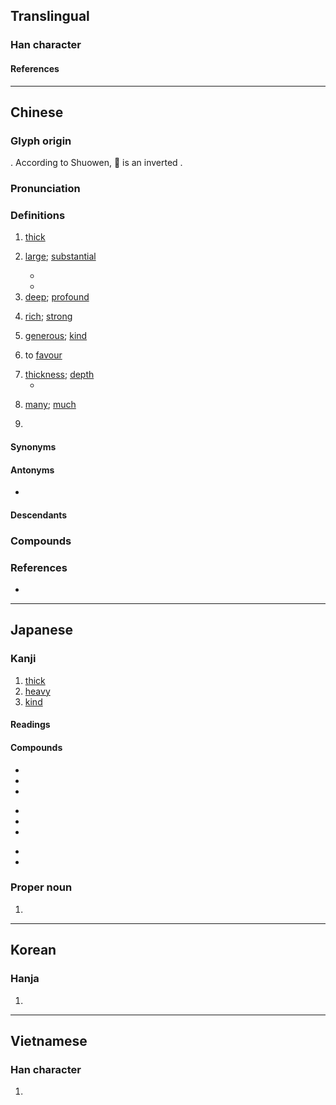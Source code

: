 {{character info}}
==Translingual==

===Han character===
{{stroke order|strokes=9}}
{{Han char|rn=27|rad=厂|as=07|sn=9|four=71247|canj=MAND|ids=⿸厂⿱日子}}

====References====
{{Han ref|kx=0161.260|dkj=02949|dj=0368.060|hdz=10072.060|uh=539A}}

----

==Chinese==
{{zh-forms|alt=垕,𠩞,𠩰,𠪋,𫝗,㫗}}

===Glyph origin===
{{Han etym}}
{{Han compound|厂|𣆪|t1=cliff; cave on a cliff|t2=jug|ls=ic}}. According to Shuowen, 𣆪 is an inverted {{zh-l|*亯}}.

===Pronunciation===
{{zh-pron
|m=hòu
|ma=LL-Q7850 (zho)-雲角-厚.wav
|m-s=hou4
|dg=ху3
|c=hau5
|c-t=heu4
|h=pfs=heu;gd=hêu4
|j=hou3
|mb=gè/hē
|mb_note=gè - colloquial; hē - literary
|md=gâu/hâiu
|md_note=gâu - colloquial; hâiu - literary
|mn=qz,jj:hiǒ/xm,zz,zp,tw:hō͘/qz,jj:kǎu/xm,zz,zp,tw,sg:kāu
|mn_note=hiǒ/hō͘ - literary; kǎu/kāu - vernacular
|mn-t=gao6
|w=3hheu
|x=hou4/hou5
|mc=y
|oc=y
|ca=LL-Q9186-Justinrleung-厚.wav
|cat=a,n,adv,pn
}}

===Definitions===
{{zh-hanzi}}

# [[thick]]
#: {{zh-x|厚 棉被|thick cotton quilt}}
# [[large]]; [[substantial]]
#: {{zh-x|厚禮|lavish gift; generous gift}}
#* {{zh-x|道德 不 厚 者 不 可以 使 民。|He whose morality is not '''great''' cannot command the people.|ref=Zhanguoce}}
#* {{zh-x|天 高 日月 明， 地 厚 草木 生。|tr=Cheon go irweol myeong, ji '''hu''' chomok saeng.|The sky is high and the sun and moon are bright; the earth is '''large''' and trees and grass grow.|CL-KR|ref={{lang|zh|《推句》}}, circa 19th century}}
# [[deep]]; [[profound]]
#: {{zh-x|深情厚誼|deep friendship}}
# [[rich]]; [[strong]]
#: {{zh-x|酒 味 很 厚|the wine is strong}}
# [[generous]]; [[kind]]
#: {{zh-x|寬厚|tolerant and generous}}
#: {{zh-x|仁厚|benevolent and generous}}
# to [[favour]]
#: {{zh-x|厚此薄彼|to favour one and slight the other}}
# [[thickness]]; [[depth]]
#* {{zh-x|天子 之 棺 四重；水 兕 革 棺 被 之，其 厚 三 寸。|ref=Liji|The coffin of the son of Heaven is fourfold. The hides of a water-buffalo and a rhinoceros, overlapping each other, [form the first,] three inches in '''thickness'''.}}
# {{lb|zh|Min Nan}} [[many]]; [[much]]
# {{zh-div|鎮}} {{place|zh|t=Hou|town|county/Lantian|sub-provincial city/Xi'an|province/Shaanxi|c/China}}

====Synonyms====
{{zh-dial}}

====Antonyms====
* {{zh-l|薄|thin}}

====Descendants====
{{CJKV|||후}}

===Compounds===
{{zh-der|交厚|仁厚|優厚|卑禮厚幣|卑辭厚禮|厚交|厚今薄古|厚利|厚厚敦敦|厚古薄今|厚味|厚味臘毒|厚墩墩|厚壁組織|厚實|厚度|厚彼薄此|厚待|厚德|厚德載物|厚德載福|厚恩|厚情|厚意|厚愛|厚擾|厚望|厚朴|厚此薄彼|厚澤|厚生|厚生省|厚皮香|厚祿|厚祿高官|厚禮|厚秩|厚糈|厚臉皮|厚葬|厚薄|厚誣|厚誼|厚貌深情|厚貺|厚載|厚遇|厚道|厚酬|厚重|厚顏|厚顏無恥|厚黑學|含蓄渾厚|和厚|多藏厚亡|天高地厚|宅心仁厚|宅心忠厚|官高祿厚|富厚|寬厚|尊官厚祿|嵩厚|席豐履厚|幣厚言甘|得天獨厚|德厚|德厚流光|忠厚|忠厚老實|憨厚|才高行厚|扳厚|敦厚|未可厚非|樸厚|民淳俗厚|沉厚|沉厚寡言|深厚|深情厚誼|淳厚|渾厚|溫厚|溫柔敦厚|濃厚|無可厚非|爛忠厚|甘言厚幣|甘言厚禮|相厚|積厚流光|節用厚生|篤厚|純厚|膏粱厚味|臉皮厚|薄厚|親厚|謙厚|謙恭厚道|謹厚|豐功厚利|豐厚|質直渾厚|醇厚|重厚|重厚少文|雄厚|面皮厚|高位厚祿|高天厚地|高官厚祿|高情厚意|高情厚愛|高情厚誼|高爵厚祿|坤厚|厚坪}}

===References===
* {{R:yue:Hanzi}}

----

==Japanese==

===Kanji===
{{ja-kanji|grade=5|rs=厂07}}

# [[thick]]
# [[heavy]]
# [[kind]]

====Readings====
{{ja-readings
|goon=ぐ
|kanon=こう
|kun=あつ-い, あつ, あか
|nanori=あ, あっ
}}

====Compounds====
{{top3}}
* {{ja-r|温%厚|おん%こう}}
* {{ja-r|厚%顔%無%恥|こう%がん%む%ち}}
* {{ja-r|深%厚|しん%こう}}
{{mid3}}
* {{ja-r|厚%生|こう%せい}}
* {{ja-r|厚%労%省|こう%ろう%しょう}}
* {{ja-r|厚%労%相|こう%ろう%しょう}}
{{mid3}}
* {{ja-r|氷%厚|ひょう%こう}}
* {{ja-r|厚%紙|あつ%がみ}}
{{bottom}}

===Proper noun===
{{ja-pos|あつし|proper}}

# {{given name|ja|male|sort=あつし}}

----

==Korean==

===Hanja===
{{ko-hanja|후}}

# {{rfdef|ko|sort=厂07}}

----

==Vietnamese==

===Han character===
{{vi-readings|reading=[[hậu]]|rs=厂07}}

# {{rfdef|vi|sort=厂07}}